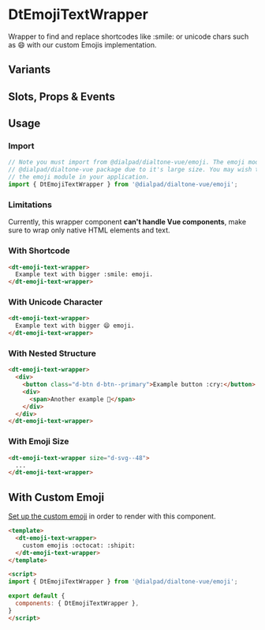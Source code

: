 
# DtEmojiTextWrapper

<Subtitle>
  Wrapper to find and replace shortcodes like :smile: or unicode chars such as 😄 with our custom Emojis implementation.
</Subtitle>

<Canvas>
  <Story id="components-emoji-text-wrapper--default" />
</Canvas>

## Variants

<Canvas>
  <Story id="components-emoji-text-wrapper--variants" />
</Canvas>

## Slots, Props & Events

<ArgsTable story={PRIMARY_STORY} />

## Usage

### Import

```jsx
// Note you must import from @dialpad/dialtone-vue/emoji. The emoji module is not included in the main
// @dialpad/dialtone-vue package due to it's large size. You may wish to consider dynamically importing
// the emoji module in your application.
import { DtEmojiTextWrapper } from '@dialpad/dialtone-vue/emoji';
```

### Limitations

Currently, this wrapper component **can't handle Vue components**, make sure to wrap only native HTML elements and text.

### With Shortcode

```html
<dt-emoji-text-wrapper>
  Example text with bigger :smile: emoji.
</dt-emoji-text-wrapper>
```

### With Unicode Character

```html
<dt-emoji-text-wrapper>
  Example text with bigger 😄 emoji.
</dt-emoji-text-wrapper>
```

### With Nested Structure

```html
<dt-emoji-text-wrapper>
  <div>
    <button class="d-btn d-btn--primary">Example button :cry:</button>
    <div>
      <span>Another example 🧐</span>
    </div>
  </div>
</dt-emoji-text-wrapper>
```

### With Emoji Size

```html
<dt-emoji-text-wrapper size="d-svg--48">
  ...
</dt-emoji-text-wrapper>
```

## With Custom Emoji

[Set up the custom emoji](?path=/docs/components-emoji--custom-emoji#custom-emoji) in order to render with this component.

```html
<template>
  <dt-emoji-text-wrapper>
    custom emojis :octocat: :shipit:
  </dt-emoji-text-wrapper>
</template>

<script>
import { DtEmojiTextWrapper } from '@dialpad/dialtone-vue/emoji';

export default {
  components: { DtEmojiTextWrapper },
}
</script>
```
